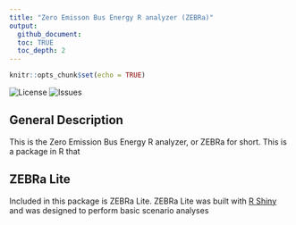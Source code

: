 ```yaml
---
title: "Zero Emisson Bus Energy R analyzer (ZEBRa)"
output: 
  github_document:
  toc: TRUE
  toc_depth: 2
---
```


```r
knitr::opts_chunk$set(echo = TRUE)
```

![License](https://img.shields.io/github/license/pkbenoliel/ZEBRa)
![Issues](https://img.shields.io/github/issues/pkbenoliel/ZEBRa)

## General Description
This is the Zero Emission Bus Energy R analyzer, or ZEBRa for short. This is a package in R that

## ZEBRa Lite

Included in this package is ZEBRa Lite.  ZEBRa Lite was built with [R Shiny](https://shiny.posit.co/) and was designed to perform basic scenario analyses
